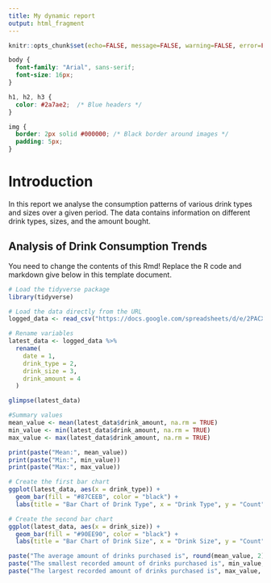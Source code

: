 ---
title: My dynamic report
output: html_fragment
---

```{r setup, include=FALSE}
knitr::opts_chunk$set(echo=FALSE, message=FALSE, warning=FALSE, error=FALSE)

```

```{css}
body {
  font-family: "Arial", sans-serif;
  font-size: 16px;
}

h1, h2, h3 {
  color: #2a7ae2;  /* Blue headers */
}

img {
  border: 2px solid #000000; /* Black border around images */
  padding: 5px;
}

```
# Introduction

In this report we analyse the consumption patterns of various drink types and sizes over a given period. The data contains information on different drink types, sizes, and the amount bought.

## Analysis of Drink Consumption Trends

You need to change the contents of this Rmd! Replace the R code and markdown give below in this template document.

```{r, echo=FALSE}
# Load the tidyverse package
library(tidyverse)

# Load the data directly from the URL
logged_data <- read_csv("https://docs.google.com/spreadsheets/d/e/2PACX-1vT5bk8poSzvRzA8hpjIqUR9leYBYhhrN0-pyEfSEyHT0-EM3s0JU3mLPn5ZeSgeGKLRzETC06JTHCst/pub?gid=497003675&single=true&output=csv")

# Rename variables
latest_data <- logged_data %>%
  rename(
    date = 1,
    drink_type = 2,
    drink_size = 3,
    drink_amount = 4
  )

glimpse(latest_data)

#Summary values
mean_value <- mean(latest_data$drink_amount, na.rm = TRUE)
min_value <- min(latest_data$drink_amount, na.rm = TRUE)
max_value <- max(latest_data$drink_amount, na.rm = TRUE)

print(paste("Mean:", mean_value))
print(paste("Min:", min_value))
print(paste("Max:", max_value))

# Create the first bar chart
ggplot(latest_data, aes(x = drink_type)) +
  geom_bar(fill = "#87CEEB", color = "black") +
  labs(title = "Bar Chart of Drink Type", x = "Drink Type", y = "Count")

# Create the second bar chart
ggplot(latest_data, aes(x = drink_size)) +
  geom_bar(fill = "#90EE90", color = "black") +
  labs(title = "Bar Chart of Drink Size", x = "Drink Size", y = "Count")

paste("The average amount of drinks purchased is", round(mean_value, 2), "units.")
paste("The smallest recorded amount of drinks purchased is", min_value, "units.")
paste("The largest recorded amount of drinks purchased is", max_value, "units.")

```

